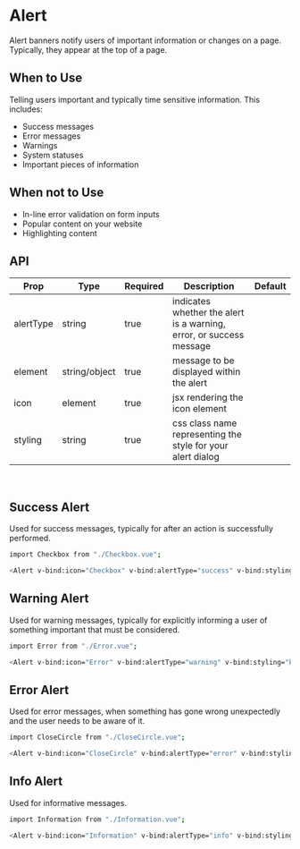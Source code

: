 
<Meta title="Alert" component={Alert} />

# Alert

Alert banners notify users of important information or changes on a page.
Typically, they appear at the top of a page.

## When to Use

Telling users important and typically time sensitive information. This includes:

- Success messages
- Error messages
- Warnings
- System statuses
- Important pieces of information

## When not to Use

- In-line error validation on form inputs
- Popular content on your website
- Highlighting content

## API

| Prop        | Type          | Required | Description                                                         | Default |
| ----------- | ------------- | -------- | ------------------------------------------------------------------- | ------- |
| alertType   | string        | true     | indicates whether the alert is a warning, error, or success message |         |
| element     | string/object | true     | message to be displayed within the alert                            |         |
| icon        | element       | true     | jsx rendering the icon element                                      |         |
| styling     | string        | true     | css class name representing the style for your alert dialog         |         |

<br />

## Success Alert

Used for success messages, typically for after an action is successfully performed.

<Story name="Success" id="alert--success"></Story>

```bash
import Checkbox from "./Checkbox.vue";

<Alert v-bind:icon="Checkbox" v-bind:alertType="success" v-bind:styling="bcgov-success-background" v-bind:element="This is a success message!" />
```

## Warning Alert

Used for warning messages, typically for explicitly informing a user of something important that must be considered.

<Story name="Warning" id="alert--warning"></Story>

```bash
import Error from "./Error.vue";

<Alert v-bind:icon="Error" v-bind:alertType="warning" v-bind:styling="bcgov-warning-background" v-bind:element="This is a warning message!" />
```

## Error Alert

Used for error messages, when something has gone wrong unexpectedly and the user needs to be aware of it.

<Story name="Error" id="alert--error"></Story>

```bash
import CloseCircle from "./CloseCircle.vue";

<Alert v-bind:icon="CloseCircle" v-bind:alertType="error" v-bind:styling="bcgov-error-background" v-bind:element="This is an error message!" />
```

## Info Alert

Used for informative messages.

<Story name="Info" id="alert--info"></Story>

```bash
import Information from "./Information.vue";

<Alert v-bind:icon="Information" v-bind:alertType="info" v-bind:styling="bcgov-info-background" v-bind:element="This is an info message!" />
```
